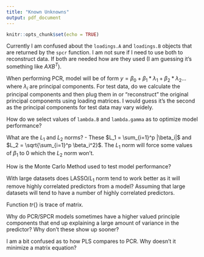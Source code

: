 ```yaml
---
title: "Known Unknowns"
output: pdf_document
---
```


```r
knitr::opts_chunk$set(echo = TRUE)
```

Currently I am confused about the `loadings.A` and `loadings.B` objects that are returned by the `spcr` function. I am not sure if I need to use both to reconstruct data. If both are needed how are they used (I am guessing it's something like $AXB^T$).

When performing PCR, model will be of form $y = \beta_0 + \beta_1*\lambda_1 + \beta_2*\lambda_2...$ where $\lambda_i$ are principal components. For test data, do we calculate the principal components and then plug them in or "reconstruct" the original principal components using loading matrices. I would guess it's the second as the principal components for test data may vary widely.


How do we select values of `lambda.B` and `lambda.gamma` as to optimize model performance?

What are the $L_1$ and $L_2$ norms?
- These $L_1 = \sum_{i=1}^p |\beta_i|$ and $L_2 = \sqrt{\sum_{i=1}^p \beta_i^2}$. The $L_1$ norm will force some values of $\beta_1$ to 0 which the $L_2$ norm won't.

How is the Monte Carlo Method used to test model performance?

With large datasets does LASSO/$L_1$ norm tend to work better as it will remove highly correlated predictors from a model? Assuming that large datasets will tend to have a number of highly correlated predictors.


Function $tr\{\}$ is trace of matrix.

Why do PCR/SPCR models sometimes have a higher valued principle components that end up explaining a large amount of variance in the predictor? Why don't these show up sooner?

I am a bit confused as to how PLS compares to PCR. Why doesn't it minimize a matrix equation? 
